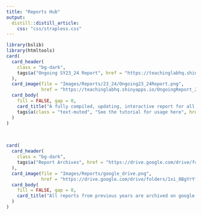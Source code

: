 ```yaml
---
title: "Reports Hub"
output:
  distill::distill_article:
    css: "css/strapless.css"
---
```


<base target="_blank"/>

```r
library(bslib)
library(htmltools)
card(
  card_header(
    class = "bg-dark",
    tags$a("Ongoing SY23_24 Report", href = "https://teachinglabhq.shinyapps.io/OngoingReport_23_24/", style = "font-weight:bold;")
  ),
  card_image(file = "Images/Reports/23_24/Ongoing23_24Report.png",
             href = "https://teachinglabhq.shinyapps.io/OngoingReport_23_24/"),
  card_body(
    fill = FALSE, gap = 0,
    card_title("A fully compiled, updating, interactive report for all L&R data representing each part of the Guskey Framework", style = "font-size:larger;"),
    tags$a(class = "text-muted", "See the tutorial for usage here", href = "https://www.youtube.com/")
  )
)
```

<br>

```r
card(
  card_header(
    class = "bg-dark",
    tags$a("Report Archives", href = "https://drive.google.com/drive/folders/1xi_8BgYrYfdVgSSMDF_exQo9AFCs92s5", style = "font-weight:bold;")
  ),
  card_image(file = "Images/Reports/google_drive.png",
             href = "https://drive.google.com/drive/folders/1xi_8BgYrYfdVgSSMDF_exQo9AFCs92s5"),
  card_body(
    fill = FALSE, gap = 0,
    card_title("All reports from previous years are archived on google drive, please download and launch in your web browswer to view.")
  )
)
```



<!-- # Reports Indices -->

<!-- ```{r echo = F, layout = "l-page"} -->
<!-- report_galleries <- tibble::tibble( -->
<!--   location = c("SY23-24 Report (Ongoing and updating with current data)", -->
<!--                "End of Year Reports 2022-2023", -->
<!--                "Ongoing Partner Reports", -->
<!--                "Mid-Year Reports 2022-2023", -->
<!--                "End of Year Contact Lead Reports 2021-2022", -->
<!--                "End of Year Reports 2021-2022", -->
<!--                "ANA Reports 2021-2022", -->
<!--                "Mid-Year Reports 2021-2022"#, -->
<!--                #"Mississippi Reports", -->
<!--                #"End of Year Reports 2020-2021" -->
<!--                ), -->
<!--   long_name = location, -->
<!--   image_url = c(here::here("Images/Reports/23_24/Ongoing23_24Report.png"), -->
<!--                 here::here("Images/Reports/2022-2023/MidYear/final_report_all_sites.png"), -->
<!--                 here::here("Images/Reports/2022-2023/MidYear/final_report_all_sites.png"), -->
<!--                 here::here("Images/Reports/2022-2023/MidYear/final_report_all_sites.png"), -->
<!--                 here::here("Images/Reports/ContactLeads2122/EndofYearContactLeadSurvey.png"), -->
<!--                 here::here("Images/Reports/2021-2022/final_report_all_partners.png"), -->
<!--                 here::here("Images/Reports/ANA_21_22/may_report_nyc_district_27__ps_104_ny.png"), -->
<!--                 here::here("Images/Reports/Midyear/2021-2022-tl-report_All Partners.png")#, -->
<!--                 # here::here("Images/Reports/Mississippi/April/Mississippi_reports_april.png"), -->
<!--                 # here::here("Images/Reports/2020-2021/mid_year_report.png") -->
<!--                 ), -->
<!--   link = c("https://teachinglabhq.shinyapps.io/OngoingReport_23_24/", -->
<!--            "end_year_reports_22_23.html", -->
<!--            "ongoing_partner_reports.html", -->
<!--            "mid_year_reports_22_23.html", -->
<!--            "end_of_year_contact_leads_21_22.html", -->
<!--            "end_of_year_21_22.html", -->
<!--            "ana_reports_21_22.html", -->
<!--            "mid_year_reports_21_22.html"#, -->
<!--            # "mississippi_reports.html", -->
<!--            # "end_of_year_20_21.html" -->
<!--            ) -->
<!-- ) -->

<!-- report_galleries |> -->
<!--   cards( -->
<!--     title = "Reports", -->
<!--     footer = long_name, -->
<!--     link = link, -->
<!--     image = image_url, -->
<!--     width = 2, -->
<!--     layout = "label-below", -->
<!--     spacing = 3 -->
<!--   ) -->
<!-- ``` -->
